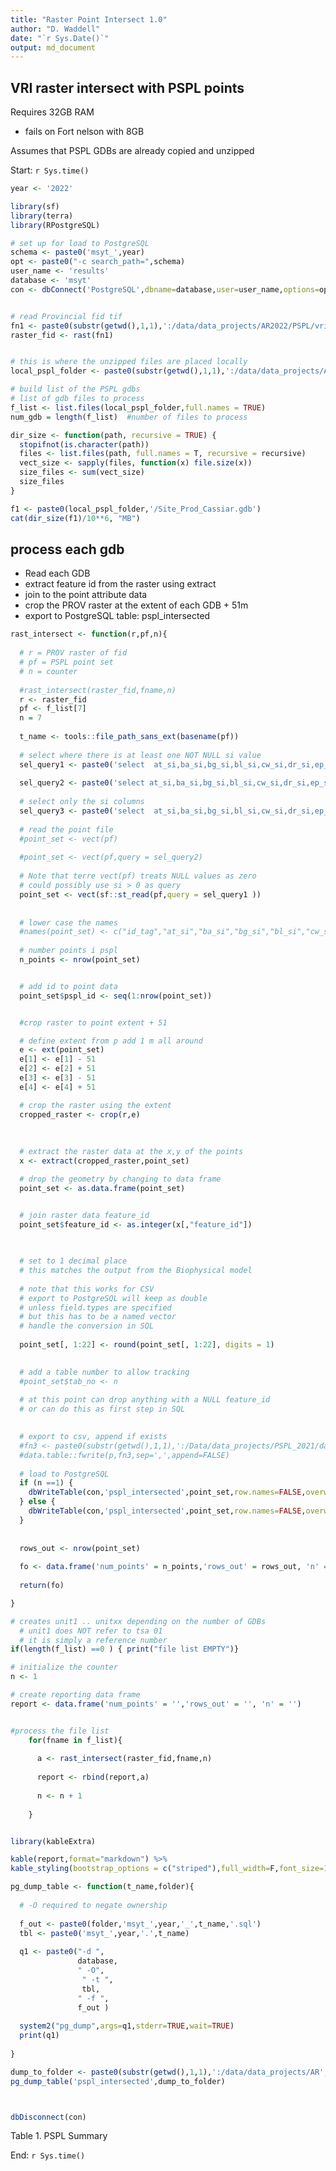 ```yaml
---
title: "Raster Point Intersect 1.0"
author: "D. Waddell"
date: "`r Sys.Date()`"
output: md_document
---
```


## VRI raster intersect with PSPL points 

Requires 32GB RAM  

- fails on Fort nelson with 8GB 

Assumes that PSPL GDBs are already copied and unzipped


Start: `r Sys.time()`

```r


year <- '2022'

library(sf)
library(terra)
library(RPostgreSQL)

# set up for load to PostgreSQL
schema <- paste0('msyt_',year)
opt <- paste0("-c search_path=",schema)
user_name <- 'results'
database <- 'msyt'
con <- dbConnect('PostgreSQL',dbname=database,user=user_name,options=opt)


# read Provincial fid tif
fn1 <- paste0(substr(getwd(),1,1),':/data/data_projects/AR2022/PSPL/vri_raster.tif')
raster_fid <- rast(fn1)


# this is where the unzipped files are placed locally
local_pspl_folder <- paste0(substr(getwd(),1,1),':/data/data_projects/AR2022/PSPL/gdb_data')

# build list of the PSPL gdbs
# list of gdb files to process
f_list <- list.files(local_pspl_folder,full.names = TRUE)
num_gdb = length(f_list)  #number of files to process

```


```r

dir_size <- function(path, recursive = TRUE) {
  stopifnot(is.character(path))
  files <- list.files(path, full.names = T, recursive = recursive)
  vect_size <- sapply(files, function(x) file.size(x))
  size_files <- sum(vect_size)
  size_files
}

f1 <- paste0(local_pspl_folder,'/Site_Prod_Cassiar.gdb')
cat(dir_size(f1)/10**6, "MB")

```

## process each gdb 

- Read each GDB
- extract feature id from the raster using extract
- join to the point attribute data
- crop the PROV raster at the extent of each GDB + 51m
- export to PostgreSQL table: pspl_intersected

```r

rast_intersect <- function(r,pf,n){
  
  # r = PROV raster of fid
  # pf = PSPL point set
  # n = counter
  
  #rast_intersect(raster_fid,fname,n)
  r <- raster_fid
  pf <- f_list[7]
  n = 7
  
  t_name <- tools::file_path_sans_ext(basename(pf))
  
  # select where there is at least one NOT NULL si value
  sel_query1 <- paste0('select  at_si,ba_si,bg_si,bl_si,cw_si,dr_si,ep_si,fd_si,hm_si,hw_si,lt_si,lw_si,pa_si,pl_si,pw_si,py_si,sb_si,se_si,ss_si,sw_si,sx_si,yc_si from ',t_name,' where (at_si is not null or ba_si is not null or bg_si is not null or bl_si is not null or cw_si is not null or dr_si is not null or ep_si is not null or fd_si is not null or hm_si is not null or hw_si is not null or lt_si is not null or lw_si is not null or pa_si is not null or pl_si is not null or pw_si is not null or py_si is not null or sb_si is not null or se_si is not null or ss_si is not null or sw_si is not null or sx_si is not null or yc_si is not null)')
  
  sel_query2 <- paste0('select at_si,ba_si,bg_si,bl_si,cw_si,dr_si,ep_si,fd_si,hm_si,hw_si,lt_si,lw_si,pa_si,pl_si,pw_si,py_si,sb_si,se_si,ss_si,sw_si,sx_si,yc_si from ',t_name,' where (at_si > 0 or ba_si > 0 or bg_si > 0 or bl_si > 0 or cw_si > 0 or dr_si > 0 or ep_si > 0 or fd_si > 0 or hm_si > 0 or hw_si > 0 or lt_si > 0 or lw_si > 0 or pa_si > 0 or pl_si > 0 or pw_si > 0 or py_si > 0 or sb_si > 0 or se_si > 0 or ss_si > 0 or sw_si > 0 or sx_si > 0 or yc_si > 0)')
  
  # select only the si columns
  sel_query3 <- paste0('select  at_si,ba_si,bg_si,bl_si,cw_si,dr_si,ep_si,fd_si,hm_si,hw_si,lt_si,lw_si,pa_si,pl_si,pw_si,py_si,sb_si,se_si,ss_si,sw_si,sx_si,yc_si from ',t_name)
  
  # read the point file
  #point_set <- vect(pf)
  
  #point_set <- vect(pf,query = sel_query2)
  
  # Note that terre vect(pf) treats NULL values as zero 
  # could possibly use si > 0 as query 
  point_set <- vect(sf::st_read(pf,query = sel_query1 ))
  
  
  # lower case the names
  #names(point_set) <- c("id_tag","at_si","ba_si","bg_si","bl_si","cw_si","dr_si","ep_si","fd_si","hm_si","hw_si","lt_si","lw_si","pa_si","pl_si","pw_si","py_si","sb_si","se_si","ss_si","sw_si","sx_si","yc_si","bapid","pem_spp","bgc_label","tsa_number")
  
  # number points i pspl
  n_points <- nrow(point_set)


  # add id to point data
  point_set$pspl_id <- seq(1:nrow(point_set))


  #crop raster to point extent + 51

  # define extent from p add 1 m all around
  e <- ext(point_set)
  e[1] <- e[1] - 51
  e[2] <- e[2] + 51
  e[3] <- e[3] - 51
  e[4] <- e[4] + 51

  # crop the raster using the extent
  cropped_raster <- crop(r,e)
  
  
  
  # extract the raster data at the x,y of the points
  x <- extract(cropped_raster,point_set)

  # drop the geometry by changing to data frame
  point_set <- as.data.frame(point_set)


  # join raster data feature_id
  point_set$feature_id <- as.integer(x[,"feature_id"])

  
  
  # set to 1 decimal place 
  # this matches the output from the Biophysical model
  
  # note that this works for CSV
  # export to PostgreSQL will keep as double
  # unless field.types are specified
  # but this has to be a named vector
  # handle the conversion in SQL
  
  point_set[, 1:22] <- round(point_set[, 1:22], digits = 1)

  
  # add a table number to allow tracking
  #point_set$tab_no <- n
  
  # at this point can drop anything with a NULL feature_id
  # or can do this as first step in SQL
  

  # export to csv, append if exists
  #fn3 <- paste0(substr(getwd(),1,1),':/Data/data_projects/PSPL_2021/data/csv/csv',n,'.csv')
  #data.table::fwrite(p,fn3,sep=',',append=FALSE)
  
  # load to PostgreSQL
  if (n ==1) {
    dbWriteTable(con,'pspl_intersected',point_set,row.names=FALSE,overwrite=TRUE)
  } else {
    dbWriteTable(con,'pspl_intersected',point_set,row.names=FALSE,overwrite=FALSE,append = TRUE)
  }
  
  
  rows_out <- nrow(point_set)
  
  fo <- data.frame('num_points' = n_points,'rows_out' = rows_out, 'n' = n)
  
  return(fo)

}

```


```r




# creates unit1 .. unitxx depending on the number of GDBs
  # unit1 does NOT refer to tsa 01
  # it is simply a reference number
if(length(f_list) ==0 ) { print("file list EMPTY")}

# initialize the counter
n <- 1

# create reporting data frame
report <- data.frame('num_points' = '','rows_out' = '', 'n' = '')


#process the file list
    for(fname in f_list){
      
      a <- rast_intersect(raster_fid,fname,n)
      
      report <- rbind(report,a)
      
      n <- n + 1
      
    }



```


```r


library(kableExtra)

kable(report,format="markdown") %>%
kable_styling(bootstrap_options = c("striped"),full_width=F,font_size=13,position = 'left')


```


```r


pg_dump_table <- function(t_name,folder){
  
  # -O required to negate ownership
  
  f_out <- paste0(folder,'msyt_',year,'_',t_name,'.sql')
  tbl <- paste0('msyt_',year,'.',t_name)
  
  q1 <- paste0("-d ",
               database,
               " -O",
                " -t ",
                tbl,
               " -f ",
               f_out )
  
  system2("pg_dump",args=q1,stderr=TRUE,wait=TRUE)
  print(q1)
  
}

dump_to_folder <- paste0(substr(getwd(),1,1),':/data/data_projects/AR',year,'/PSPL/si_data/')
pg_dump_table('pspl_intersected',dump_to_folder)



dbDisconnect(con)


```




Table 1.  PSPL Summary  

End: `r Sys.time()`


